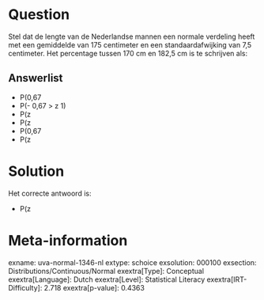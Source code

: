 Question
========

Stel dat de lengte van de Nederlandse mannen een normale verdeling heeft
met een gemiddelde van 175 centimeter en een standaardafwijking van 7,5
centimeter. Het percentage tussen 170 cm en 182,5 cm is te schrijven
als:

Answerlist
----------

* P(0,67
* P(- 0,67 > z 1)
* P(z
* P(z
* P(0,67
* P(z

Solution
========

Het correcte antwoord is: 

* P(z

Meta-information
================
exname: uva-normal-1346-nl
extype: schoice
exsolution: 000100
exsection: Distributions/Continuous/Normal
exextra[Type]: Conceptual
exextra[Language]: Dutch
exextra[Level]: Statistical Literacy
exextra[IRT-Difficulty]: 2.718
exextra[p-value]: 0.4363
